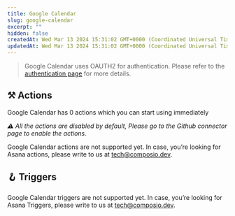 ```yaml
---
title: Google Calendar
slug: google-calendar
excerpt: ""
hidden: false
createdAt: Wed Mar 13 2024 15:31:02 GMT+0000 (Coordinated Universal Time)
updatedAt: Wed Mar 13 2024 15:31:02 GMT+0000 (Coordinated Universal Time)
---
```


> Google Calendar uses OAUTH2 for authentication. Please refer to the [authentication page](/docs/authentication) for more details.





## ⚒️ Actions

Google Calendar has 0 actions which you can start using immediately

 _⚠️ All the actions are disabled by default, Please go to the Github connector page to enable the actions._

Google Calendar actions are not supported yet. In case, you’re looking for Asana actions, please write to us at tech@composio.dev.

## 🪝 Triggers

Google Calendar triggers are not supported yet. In case, you’re looking for Asana Triggers, please write to us at tech@composio.dev.
